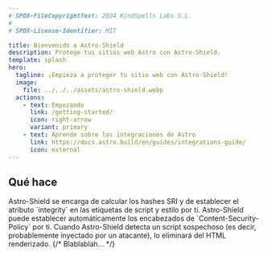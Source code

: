```yaml
---
# SPDX-FileCopyrightText: 2024 KindSpells Labs S.L.
#
# SPDX-License-Identifier: MIT

title: Bienvenido a Astro-Shield
description: Protege tus sitios web Astro con Astro-Shield.
template: splash
hero:
  tagline: ¡Empieza a proteger tu sitio web con Astro-Shield!
  image:
    file: ../../../assets/astro-shield.webp
  actions:
    - text: Empezando
      link: /getting-started/
      icon: right-arrow
      variant: primary
    - text: Aprende sobre las integraciones de Astro
      link: https://docs.astro.build/en/guides/integrations-guide/
      icon: external
---
```



## Qué hace

<CardGrid stagger>
    <Card title="Implementar Integridad de Subrecursos" icon="pencil">
        Astro-Shield se encarga de calcular los hashes SRI y de establecer el
        atributo `integrity` en las etiquetas de script y estilo por ti.
    </Card>
    <Card title="Establecer encabezados de Política de Seguridad de Contenidos" icon="seti:lock">
        Astro-Shield puede establecer automáticamente los encabezados de `Content-Security-Policy`
        por ti.
    </Card>
    <Card title="Bloquear scripts inyectados" icon="close">
        Cuando Astro-Shield detecta un script sospechoso (es decir, probablemente inyectado por
        un atacante), lo eliminará del HTML renderizado.
    </Card>
    {/* <Card title="Prevenir la Contaminación de Prototipos" icon="seti:gulp">
        Blablablah...
    </Card> */}
</CardGrid>
